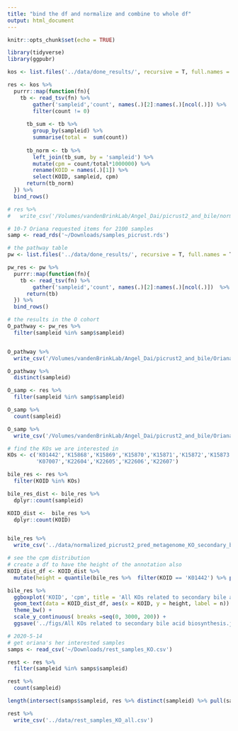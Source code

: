 ```yaml
---
title: "bind the df and normalize and combine to whole df"
output: html_document
---
```


```r
knitr::opts_chunk$set(echo = TRUE)
```


```r
library(tidyverse)
library(ggpubr)
```

```r

kos <- list.files('../data/done_results/', recursive = T, full.names = T, pattern = 'pred_metagenome_unstrat.tsv')

res <- kos %>% 
  purrr::map(function(fn){
    tb <- read_tsv(fn) %>% 
        gather('sampleid','count', names(.)[2]:names(.)[ncol(.)]) %>% 
        filter(count != 0)
      
      tb_sum <- tb %>% 
        group_by(sampleid) %>% 
        summarise(total =  sum(count))
      
      tb_norm <- tb %>% 
        left_join(tb_sum, by = 'sampleid') %>% 
        mutate(cpm = count/total*1000000) %>% 
        rename(KOID = names(.)[1]) %>% 
        select(KOID, sampleid, cpm)
      return(tb_norm)
  }) %>% 
  bind_rows()

# res %>% 
#   write_csv('/Volumes/vandenBrinkLab/Angel_Dai/picrust2_and_bile/normalized_picrust2_pred_metagenome_KO_all_counts.csv')

```

```r
# 10-7 Oriana requested items for 2100 samples
samp <- read_rds('~/Downloads/samples_picrust.rds')
```


```r
# the pathway table
pw <- list.files('../data/done_results/', recursive = T, full.names = T, pattern = 'path_abun_unstrat.tsv')

pw_res <- pw %>% 
  purrr::map(function(fn){
    tb <- read_tsv(fn) %>% 
        gather('sampleid','count', names(.)[2]:names(.)[ncol(.)])  %>% rename(pathway = names(.)[1])
      return(tb)
  }) %>% 
  bind_rows()

# the results in the O cohort
O_pathway <- pw_res %>% 
  filter(sampleid %in% samp$sampleid)


O_pathway %>% 
  write_csv('/Volumes/vandenBrinkLab/Angel_Dai/picrust2_and_bile/Oriana_2100_samples_pathway_count.csv')

O_pathway %>% 
  distinct(sampleid)
```


```r

O_samp <- res %>% 
  filter(sampleid %in% samp$sampleid)

O_samp %>% 
  count(sampleid)

O_samp %>% 
  write_csv('/Volumes/vandenBrinkLab/Angel_Dai/picrust2_and_bile/Oriana_2100_samples_KO.csv')
```


```r
# find the KOs we are interested in
KOs <- c('K01442','K15868','K15869','K15870','K15871','K15872','K15873','K15874',
         'K07007','K22604','K22605','K22606','K22607')

bile_res <- res %>% 
  filter(KOID %in% KOs) 

bile_res_dist <- bile_res %>% 
  dplyr::count(sampleid)

KOID_dist <-  bile_res %>% 
  dplyr::count(KOID)


bile_res %>% 
  write_csv('../data/normalized_picrust2_pred_metagenome_KO_secondary_bile_counts.csv')
```

```r
# see the cpm distribution 
# create a df to have the height of the annotation also
KOID_dist_df <- KOID_dist %>% 
  mutate(height = quantile(bile_res %>%  filter(KOID == 'K01442') %>% pull(cpm), 0.9))

bile_res %>% 
  ggboxplot('KOID', 'cpm', title = 'All KOs related to secondary bile acid biosynthesis') +
  geom_text(data = KOID_dist_df, aes(x = KOID, y = height, label = n)) +
  theme_bw() +
  scale_y_continuous( breaks =seq(0, 3000, 200)) +
  ggsave('../figs/All KOs related to secondary bile acid biosynthesis.jpg', width = 6, height = 4)
```

```r
# 2020-5-14
# get oriana's her interested samples
samps <- read_csv('~/Downloads/rest_samples_KO.csv')

rest <- res %>% 
  filter(sampleid %in% samps$sampleid)

rest %>% 
  count(sampleid)

length(intersect(samps$sampleid, res %>% distinct(sampleid) %>% pull(sampleid)))

rest %>% 
  write_csv('../data/rest_samples_KO_all.csv')
```

